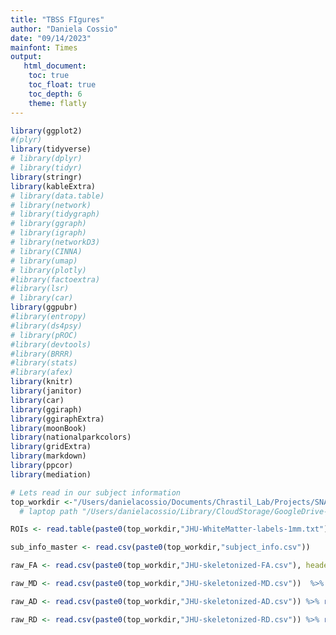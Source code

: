 ```yaml
---
title: "TBSS FIgures"
author: "Daniela Cossio"
date: "09/14/2023"
mainfont: Times
output:
   html_document:
    toc: true
    toc_float: true
    toc_depth: 6
    theme: flatly
---
```


``` r
library(ggplot2)
#(plyr)
library(tidyverse)
# library(dplyr)
# library(tidyr)
library(stringr)
library(kableExtra)
# library(data.table)
# library(network)
# library(tidygraph)
# library(ggraph)
# library(igraph)
# library(networkD3)
# library(CINNA)
# library(umap)
# library(plotly)
#library(factoextra)
#library(lsr)
# library(car)
library(ggpubr)
#library(entropy)
#library(ds4psy)
# library(pROC)
#library(devtools)
#library(BRRR)
#library(stats)
#library(afex)
library(knitr)
library(janitor)
library(car)
library(ggiraph)
library(ggiraphExtra)
library(moonBook)
library(nationalparkcolors)
library(gridExtra)
library(markdown)
library(ppcor)
library(mediation)

```

```r

# Lets read in our subject information
top_workdir <-"/Users/danielacossio/Documents/Chrastil_Lab/Projects/SNAG/MIDLIFE_TBSS/"
  # laptop path "/Users/danielacossio/Library/CloudStorage/GoogleDrive-dcossio1@uci.edu/Other computers/My iMac/Chrastil_Lab/Projects/SNAG/MIDLIFE_TBSS/"

ROIs <- read.table(paste0(top_workdir,"JHU-WhiteMatter-labels-1mm.txt")) %>% dplyr::select(V2)

sub_info_master <- read.csv(paste0(top_workdir,"subject_info.csv"))

raw_FA <- read.csv(paste0(top_workdir,"JHU-skeletonized-FA.csv"), header=FALSE) %>% remove_empty(. ,which = "cols") %>% `colnames<-`(c(ROIs$V2)) 

raw_MD <- read.csv(paste0(top_workdir,"JHU-skeletonized-MD.csv"))  %>% remove_empty(. ,which = "cols") %>% `colnames<-`(c(ROIs$V2))

raw_AD <- read.csv(paste0(top_workdir,"JHU-skeletonized-AD.csv")) %>% remove_empty(. ,which = "cols") %>% `colnames<-`(c(ROIs$V2))

raw_RD <- read.csv(paste0(top_workdir,"JHU-skeletonized-RD.csv")) %>% remove_empty(. ,which = "cols") %>% `colnames<-`(c(ROIs$V2))

```


```r



```

